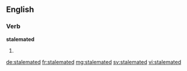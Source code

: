 ==English==

===Verb===
'''stalemated'''

# {{en-past of|stalemate}}

[[de:stalemated]]
[[fr:stalemated]]
[[mg:stalemated]]
[[sv:stalemated]]
[[vi:stalemated]]